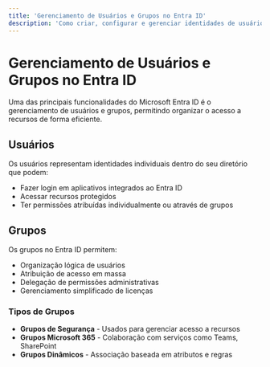 ```yaml
---
title: 'Gerenciamento de Usuários e Grupos no Entra ID'
description: 'Como criar, configurar e gerenciar identidades de usuários e grupos'
---
```


# Gerenciamento de Usuários e Grupos no Entra ID

Uma das principais funcionalidades do Microsoft Entra ID é o gerenciamento de usuários e grupos, permitindo organizar o acesso a recursos de forma eficiente.

## Usuários

Os usuários representam identidades individuais dentro do seu diretório que podem:

- Fazer login em aplicativos integrados ao Entra ID
- Acessar recursos protegidos 
- Ter permissões atribuídas individualmente ou através de grupos

## Grupos

Os grupos no Entra ID permitem:

- Organização lógica de usuários
- Atribuição de acesso em massa
- Delegação de permissões administrativas
- Gerenciamento simplificado de licenças

### Tipos de Grupos

- **Grupos de Segurança** - Usados para gerenciar acesso a recursos
- **Grupos Microsoft 365** - Colaboração com serviços como Teams, SharePoint
- **Grupos Dinâmicos** - Associação baseada em atributos e regras 